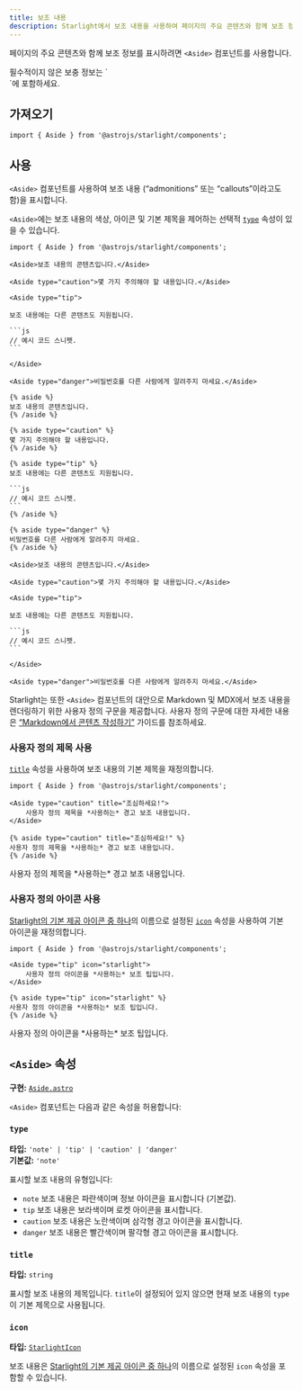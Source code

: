 ```yaml
---
title: 보조 내용
description: Starlight에서 보조 내용을 사용하여 페이지의 주요 콘텐츠와 함께 보조 정보를 표시하는 방법을 알아보세요.
---
```



페이지의 주요 콘텐츠와 함께 보조 정보를 표시하려면 `<Aside>` 컴포넌트를 사용합니다.


<Preview>

<Aside slot="preview">
    필수적이지 않은 보충 정보는 `<Aside>`에 포함하세요.
</Aside>

</Preview>

## 가져오기

```tsx
import { Aside } from '@astrojs/starlight/components';
```

## 사용

`<Aside>` 컴포넌트를 사용하여 보조 내용 (“admonitions” 또는 “callouts”이라고도 함)을 표시합니다.

`<Aside>`에는 보조 내용의 색상, 아이콘 및 기본 제목을 제어하는 선택적 [`type`](#type) 속성이 있을 수 있습니다.

<Preview>

````mdx
import { Aside } from '@astrojs/starlight/components';

<Aside>보조 내용의 콘텐츠입니다.</Aside>

<Aside type="caution">몇 가지 주의해야 할 내용입니다.</Aside>

<Aside type="tip">

보조 내용에는 다른 콘텐츠도 지원됩니다.

```js
// 예시 코드 스니펫.
```

</Aside>

<Aside type="danger">비밀번호를 다른 사람에게 알려주지 마세요.</Aside>
````

<Fragment slot="markdoc">

````markdoc
{% aside %}
보조 내용의 콘텐츠입니다.
{% /aside %}

{% aside type="caution" %}
몇 가지 주의해야 할 내용입니다.
{% /aside %}

{% aside type="tip" %}
보조 내용에는 다른 콘텐츠도 지원됩니다.

```js
// 예시 코드 스니펫.
```
{% /aside %}

{% aside type="danger" %}
비밀번호를 다른 사람에게 알려주지 마세요.
{% /aside %}
````

</Fragment>

<Fragment slot="preview">

    <Aside>보조 내용의 콘텐츠입니다.</Aside>

    <Aside type="caution">몇 가지 주의해야 할 내용입니다.</Aside>

    <Aside type="tip">

    보조 내용에는 다른 콘텐츠도 지원됩니다.

    ```js
    // 예시 코드 스니펫.
    ```

    </Aside>

    <Aside type="danger">비밀번호를 다른 사람에게 알려주지 마세요.</Aside>

</Fragment>

</Preview>

Starlight는 또한 `<Aside>` 컴포넌트의 대안으로 Markdown 및 MDX에서 보조 내용을 렌더링하기 위한 사용자 정의 구문을 제공합니다.
사용자 정의 구문에 대한 자세한 내용은 [“Markdown에서 콘텐츠 작성하기”](/ko/guides/authoring-content/#보조-내용) 가이드를 참조하세요.

### 사용자 정의 제목 사용

[`title`](#title) 속성을 사용하여 보조 내용의 기본 제목을 재정의합니다.

<Preview>

```mdx 'title="조심하세요!"'
import { Aside } from '@astrojs/starlight/components';

<Aside type="caution" title="조심하세요!">
	사용자 정의 제목을 *사용하는* 경고 보조 내용입니다.
</Aside>
```

<Fragment slot="markdoc">

```markdoc 'title="조심하세요!"'
{% aside type="caution" title="조심하세요!" %}
사용자 정의 제목을 *사용하는* 경고 보조 내용입니다.
{% /aside %}
```

</Fragment>

<Aside slot="preview" type="caution" title="조심하세요!">
	사용자 정의 제목을 *사용하는* 경고 보조 내용입니다.
</Aside>

</Preview>

### 사용자 정의 아이콘 사용

[Starlight의 기본 제공 아이콘 중 하나](/ko/reference/icons/#모든-아이콘)의 이름으로 설정된 [`icon`](#icon) 속성을 사용하여 기본 아이콘을 재정의합니다.

<Preview>

```mdx 'icon="starlight"'
import { Aside } from '@astrojs/starlight/components';

<Aside type="tip" icon="starlight">
	사용자 정의 아이콘을 *사용하는* 보조 팁입니다.
</Aside>
```

<Fragment slot="markdoc">

```markdoc 'icon="starlight"'
{% aside type="tip" icon="starlight" %}
사용자 정의 아이콘을 *사용하는* 보조 팁입니다.
{% /aside %}
```

</Fragment>

<Aside slot="preview" type="tip" icon="starlight">
  사용자 정의 아이콘을 *사용하는* 보조 팁입니다.
</Aside>

</Preview>

## `<Aside>` 속성

**구현:** [`Aside.astro`](https://github.com/withastro/starlight/blob/main/packages/starlight/user-components/Aside.astro)

`<Aside>` 컴포넌트는 다음과 같은 속성을 허용합니다:

### `type`

**타입:** `'note' | 'tip' | 'caution' | 'danger'`  
**기본값:** `'note'`

표시할 보조 내용의 유형입니다:

- `note` 보조 내용은 파란색이며 정보 아이콘을 표시합니다 (기본값).
- `tip` 보조 내용은 보라색이며 로켓 아이콘을 표시합니다.
- `caution` 보조 내용은 노란색이며 삼각형 경고 아이콘을 표시합니다.
- `danger` 보조 내용은 빨간색이며 팔각형 경고 아이콘을 표시합니다.

### `title`

**타입:** `string`

표시할 보조 내용의 제목입니다.
`title`이 설정되어 있지 않으면 현재 보조 내용의 `type`이 기본 제목으로 사용됩니다.

### `icon`

**타입:** [`StarlightIcon`](/ko/reference/icons/#starlighticon-타입)

보조 내용은 [Starlight의 기본 제공 아이콘 중 하나](/ko/reference/icons/#모든-아이콘)의 이름으로 설정된 `icon` 속성을 포함할 수 있습니다.
